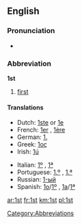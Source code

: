 ==English==

===Pronunciation===
* {{audio|en-us-1st.ogg|Audio (US)}}

===Abbreviation===
'''1st'''

# [[first]]

====Translations====
{{trans-top|abbreviation of "fist"}}
* Dutch: [[1ste]] or [[1e]]
* French: [[1er]] {{m}}, [[1ère]] {{f}}
* German: [[1.]]
* Greek: [[1ος]]
* Irish: [[1ú]]
{{trans-mid}}
* Italian: [[1º]] {{m}}, [[1ª]] {{f}}
* Portuguese: [[1.º]] {{m}}, [[1.ª]] {{f}}
* Russian: [[1-ый]]
* Spanish: [[1o]]/[[1º]] {{m}}, [[1a]]/[[1ª]] {{f}}
{{trans-bottom}}

[[Category:Abbreviations]]

[[ar:1st]]
[[fr:1st]]
[[km:1st]]
[[pl:1st]]